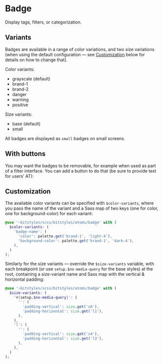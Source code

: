 
<Meta title="Atoms/Badge/Overview" component={Badge} />

<Canvas>
  <Story id="atoms-badge--base" />
  <Story id="atoms-badge--brand-1" />
  <Story id="atoms-badge--brand-2" />
  <Story id="atoms-badge--danger" />
  <Story id="atoms-badge--warning" />
  <Story id="atoms-badge--positive" />
</Canvas>

<Canvas>
  <Story id="atoms-badge--base-small" />
  <Story id="atoms-badge--brand-1-small" />
  <Story id="atoms-badge--brand-2-small" />
  <Story id="atoms-badge--danger-small" />
  <Story id="atoms-badge--warning-small" />
  <Story id="atoms-badge--positive-small" />
</Canvas>

# Badge

Display tags, filters, or categorization.

## Variants

Badges are available in a range of color variations, and two size variations (when using the default configuration — see [Customization](#customization) below for details on how to change that).

Color variants:

- grayscale (default)
- brand-1
- brand-2
- danger
- warning
- positive

Size variants:

- base (default)
- small

All badges are displayed as `small` badges on small screens.

## With buttons

You may want the badges to be removable, for example when used as part of a filter interface. You can add a button to do that (be sure to provide text for users’ AT):

<Canvas>
  <Story id="atoms-badge--base-button" />
  <Story id="atoms-badge--brand-1-button" />
  <Story id="atoms-badge--brand-2-button" />
  <Story id="atoms-badge--danger-button" />
  <Story id="atoms-badge--warning-button" />
  <Story id="atoms-badge--positive-button" />
</Canvas>

<Canvas>
  <Story id="atoms-badge--base-button-small" />
  <Story id="atoms-badge--brand-1-button-small" />
  <Story id="atoms-badge--brand-2-button-small" />
  <Story id="atoms-badge--danger-button-small" />
  <Story id="atoms-badge--warning-button-small" />
  <Story id="atoms-badge--positive-button-small" />
</Canvas>

## Customization

The available color variants can be specified with `$color-variants`, where you pass the name of the variant and a Sass map of two keys (one for color, one for background-color) for each variant:

```scss
@use '~bitstyles/scss/bitstyles/atoms/badge' with (
  $color-variants: (
    'badge-name': (
      'color': palette.get('brand-1', 'light-4'),
      'background-color': palette.get('brand-1', 'dark-4'),
    ),
  )
);
```

Similarly for the size variants — override the `$size-variants` variable, with each breakpoint (or use `setup.$no-media-query` for the base styles) at the root, containing a size-variant name and Sass map with the vertical & horizontal padding:

```scss
@use '~bitstyles/scss/bitstyles/atoms/badge' with (
  $size-variants: (
    '#{setup.$no-media-query}': (
      '': (
        'padding-vertical': size.get('s6'),
        'padding-horizontal': size.get('l1'),
      ),
    ),
    'l': (
      '': (
        'padding-vertical': size.get('s4'),
        'padding-horizontal': size.get('l3'),
      ),
    ),
  )
);
```
